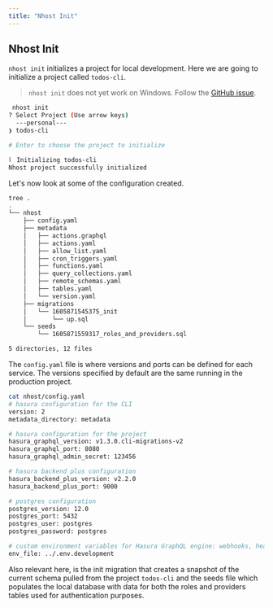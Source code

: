 ```yaml
---
title: "Nhost Init"
---
```


## Nhost Init

`nhost init` initializes a project for local development. Here we are going to initialize a project called `todos-cli`.

> `nhost init` does not yet work on Windows. Follow the [GitHub issue](https://github.com/nhost/cli/issues/18).

```bash
 nhost init
? Select Project (Use arrow keys)
  ---personal---
❯ todos-cli

# Enter to choose the project to initialize

⠇ Initializing todos-cli
Nhost project successfully initialized
```

Let's now look at some of the configuration created.

```bash
tree .
.
└── nhost
    ├── config.yaml
    ├── metadata
    │   ├── actions.graphql
    │   ├── actions.yaml
    │   ├── allow_list.yaml
    │   ├── cron_triggers.yaml
    │   ├── functions.yaml
    │   ├── query_collections.yaml
    │   ├── remote_schemas.yaml
    │   ├── tables.yaml
    │   └── version.yaml
    ├── migrations
    │   └── 1605871545375_init
    │       └── up.sql
    └── seeds
        └── 1605871559317_roles_and_providers.sql

5 directories, 12 files
```

The `config.yaml` file is where versions and ports can be defined for each service. The versions specified by default are the same running in the production project.

```bash
cat nhost/config.yaml
# hasura configuration for the CLI
version: 2
metadata_directory: metadata

# hasura configuration for the project
hasura_graphql_version: v1.3.0.cli-migrations-v2
hasura_graphql_port: 8080
hasura_graphql_admin_secret: 123456

# hasura backend plus configuration
hasura_backend_plus_version: v2.2.0
hasura_backend_plus_port: 9000

# postgres configuration
postgres_version: 12.0
postgres_port: 5432
postgres_user: postgres
postgres_password: postgres

# custom environment variables for Hasura GraphQL engine: webhooks, headers, etc
env_file: ../.env.development
```

Also relevant here, is the init migration that creates a snapshot of the current schema pulled from the project `todos-cli` and the seeds file which populates the local database with data for both the roles and providers tables used for authentication purposes.
